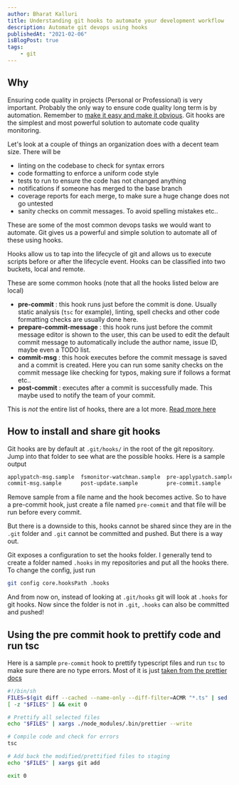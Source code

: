 ```yaml
---
author: Bharat Kalluri
title: Understanding git hooks to automate your development workflow
description: Automate git devops using hooks
publishedAt: "2021-02-06"
isBlogPost: true
tags:
    - git
---
```


## Why

Ensuring code quality in projects (Personal or Professional) is very important. Probably the only way to ensure code
quality long term is by automation. Remember to [make it easy and make it obvious](/posts/atomic-habits). Git hooks are
the simplest and most powerful solution to automate code quality monitoring.

Let's look at a couple of things an organization does with a decent team size. There will be

-   linting on the codebase to check for syntax errors
-   code formatting to enforce a uniform code style
-   tests to run to ensure the code has not changed anything
-   notifications if someone has merged to the base branch
-   coverage reports for each merge, to make sure a huge change does not go untested
-   sanity checks on commit messages. To avoid spelling mistakes etc..

These are some of the most common devops tasks we would want to automate. Git gives us a powerful and simple solution to
automate all of these using hooks.

Hooks allow us to tap into the lifecycle of git and allows us to execute scripts before or after the lifecycle event.
Hooks can be classified into two buckets, local and remote.

These are some common hooks (note that all the hooks listed below are local)

-   **pre-commit** : this hook runs just before the commit is done. Usually static analysis (`tsc` for example),
    linting, spell checks and other code formatting checks are usually done here.
-   **prepare-commit-message** : this hook runs just before the commit message editor is shown to the user, this can be
    used to edit the default commit message to automatically include the author name, issue ID, maybe even a TODO list.
-   **commit-msg** : this hook executes before the commit message is saved and a commit is created. Here you can run
    some sanity checks on the commit message like checking for typos, making sure if follows a format etc..
-   **post-commit** : executes after a commit is successfully made. This maybe used to notify the team of your commit.

This is _not_ the entire list of hooks, there are a lot more. [Read more
here](https://git-scm.com/book/en/v2/Customizing-Git-Git-Hooks)

## How to install and share git hooks

Git hooks are by default at `.git/hooks/` in the root of the git repository. Jump into that folder to see what are the
possible hooks. Here is a sample output

```sh
applypatch-msg.sample  fsmonitor-watchman.sample  pre-applypatch.sample  pre-merge-commit.sample    pre-push.sample    pre-receive.sample
commit-msg.sample      post-update.sample         pre-commit.sample      prepare-commit-msg.sample  pre-rebase.sample  update.sample
```

Remove sample from a file name and the hook becomes active. So to have a pre-commit hook, just create a file named
`pre-commit` and that file will be run before every commit.

But there is a downside to this, hooks cannot be shared since they are in the `.git` folder and `.git` cannot be
committed and pushed. But there is a way out.

Git exposes a configuration to set the hooks folder. I generally tend to create a folder named `.hooks` in my
repositories and put all the hooks there. To change the config, just run

```sh
git config core.hooksPath .hooks
```

And from now on, instead of looking at `.git/hooks` git will look at `.hooks` for git hooks. Now since the folder is not
in `.git`, `.hooks` can also be committed and pushed!

## Using the pre commit hook to prettify code and run tsc

Here is a sample `pre-commit` hook to prettify typescript files and run `tsc` to make sure there are no type errors.
Most of it is just [taken from the prettier docs](https://prettier.io/docs/en/precommit.html)

```sh
#!/bin/sh
FILES=$(git diff --cached --name-only --diff-filter=ACMR "*.ts" | sed 's| |\\ |g')
[ -z "$FILES" ] && exit 0

# Prettify all selected files
echo "$FILES" | xargs ./node_modules/.bin/prettier --write

# Compile code and check for errors
tsc

# Add back the modified/prettified files to staging
echo "$FILES" | xargs git add

exit 0
```
